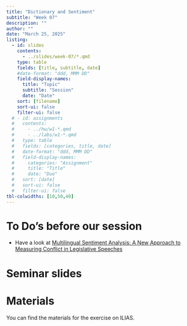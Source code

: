 ```yaml
---
title: "Dictionary and Sentiment"
subtitle: "Week 07"
description: ""
author: ""
date: "March 25, 2025"
listing:
  - id: slides
    contents:
      - ../slides/week-07/*.qmd
    type: table
    fields: [title, subtitle, date]
    #date-format: "ddd, MMM DD"
    field-display-names:
      title: "Topic"
      subtitle: "Session"
      date: "Date"
    sort: [filename]
    sort-ui: false
    filter-ui: false
  # - id: assignments
  #   contents:
  #     - ../hw/w1-*.qmd
  #     - ../labs/w1-*.qmd
  #   type: table
  #   fields: [categories, title, date]
  #   date-format: "ddd, MMM DD"
  #   field-display-names:
  #     categories: "Assignment"
  #     title: "Title"
  #     date: "Due"
  #   sort: [date]
  #   sort-ui: false
  #   filter-ui: false
tbl-colwidths: [10,50,40]
---
```


# To Do's before our session

-   Have a look at [Multilingual Sentiment Analysis: A New Approach to Measuring Conflict in Legislative Speeches](https://onlinelibrary.wiley.com/doi/full/10.1111/lsq.12218)

# Seminar slides

::: {#slides}
:::

# Materials

You can find the materials for the exercise on ILIAS.
